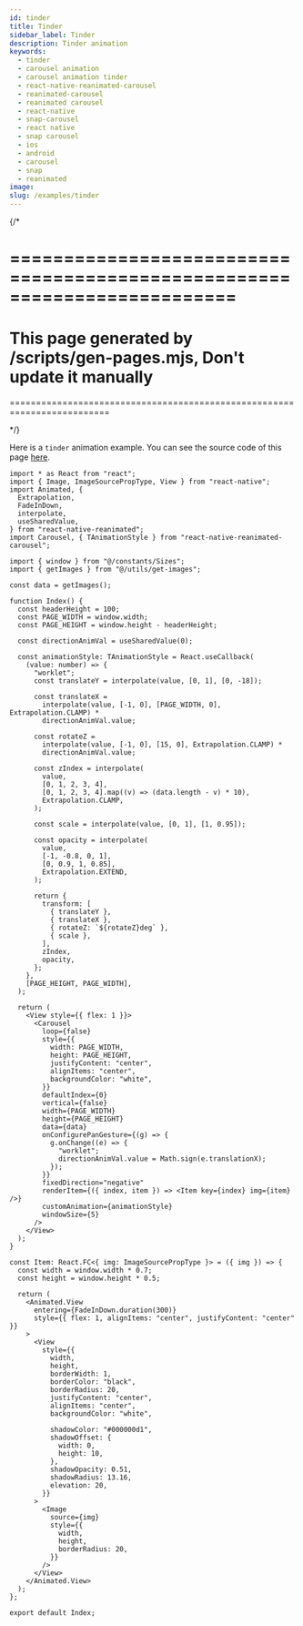 ```yaml
---
id: tinder
title: Tinder
sidebar_label: Tinder
description: Tinder animation
keywords:
  - tinder
  - carousel animation
  - carousel animation tinder
  - react-native-reanimated-carousel
  - reanimated-carousel
  - reanimated carousel
  - react-native
  - snap-carousel
  - react native
  - snap carousel
  - ios
  - android
  - carousel
  - snap
  - reanimated
image:
slug: /examples/tinder
---
```


{/* 

=========================================================================
=========================================================================
This page generated by /scripts/gen-pages.mjs, Don't update it manually 
=========================================================================
=========================================================================

*/}

Here is a `tinder` animation example. You can see the source code of this page [here](https://github.com/dohooo/react-native-reanimated-carousel/blob/main/example/app/src/pages/tinder/index.tsx).


<Page page='tinder' />

```tsx copy
import * as React from "react";
import { Image, ImageSourcePropType, View } from "react-native";
import Animated, {
  Extrapolation,
  FadeInDown,
  interpolate,
  useSharedValue,
} from "react-native-reanimated";
import Carousel, { TAnimationStyle } from "react-native-reanimated-carousel";

import { window } from "@/constants/Sizes";
import { getImages } from "@/utils/get-images";

const data = getImages();

function Index() {
  const headerHeight = 100;
  const PAGE_WIDTH = window.width;
  const PAGE_HEIGHT = window.height - headerHeight;

  const directionAnimVal = useSharedValue(0);

  const animationStyle: TAnimationStyle = React.useCallback(
    (value: number) => {
      "worklet";
      const translateY = interpolate(value, [0, 1], [0, -18]);

      const translateX =
        interpolate(value, [-1, 0], [PAGE_WIDTH, 0], Extrapolation.CLAMP) *
        directionAnimVal.value;

      const rotateZ =
        interpolate(value, [-1, 0], [15, 0], Extrapolation.CLAMP) *
        directionAnimVal.value;

      const zIndex = interpolate(
        value,
        [0, 1, 2, 3, 4],
        [0, 1, 2, 3, 4].map((v) => (data.length - v) * 10),
        Extrapolation.CLAMP,
      );

      const scale = interpolate(value, [0, 1], [1, 0.95]);

      const opacity = interpolate(
        value,
        [-1, -0.8, 0, 1],
        [0, 0.9, 1, 0.85],
        Extrapolation.EXTEND,
      );

      return {
        transform: [
          { translateY },
          { translateX },
          { rotateZ: `${rotateZ}deg` },
          { scale },
        ],
        zIndex,
        opacity,
      };
    },
    [PAGE_HEIGHT, PAGE_WIDTH],
  );

  return (
    <View style={{ flex: 1 }}>
      <Carousel
        loop={false}
        style={{
          width: PAGE_WIDTH,
          height: PAGE_HEIGHT,
          justifyContent: "center",
          alignItems: "center",
          backgroundColor: "white",
        }}
        defaultIndex={0}
        vertical={false}
        width={PAGE_WIDTH}
        height={PAGE_HEIGHT}
        data={data}
        onConfigurePanGesture={(g) => {
          g.onChange((e) => {
            "worklet";
            directionAnimVal.value = Math.sign(e.translationX);
          });
        }}
        fixedDirection="negative"
        renderItem={({ index, item }) => <Item key={index} img={item} />}
        customAnimation={animationStyle}
        windowSize={5}
      />
    </View>
  );
}

const Item: React.FC<{ img: ImageSourcePropType }> = ({ img }) => {
  const width = window.width * 0.7;
  const height = window.height * 0.5;

  return (
    <Animated.View
      entering={FadeInDown.duration(300)}
      style={{ flex: 1, alignItems: "center", justifyContent: "center" }}
    >
      <View
        style={{
          width,
          height,
          borderWidth: 1,
          borderColor: "black",
          borderRadius: 20,
          justifyContent: "center",
          alignItems: "center",
          backgroundColor: "white",

          shadowColor: "#000000d1",
          shadowOffset: {
            width: 0,
            height: 10,
          },
          shadowOpacity: 0.51,
          shadowRadius: 13.16,
          elevation: 20,
        }}
      >
        <Image
          source={img}
          style={{
            width,
            height,
            borderRadius: 20,
          }}
        />
      </View>
    </Animated.View>
  );
};

export default Index;

```